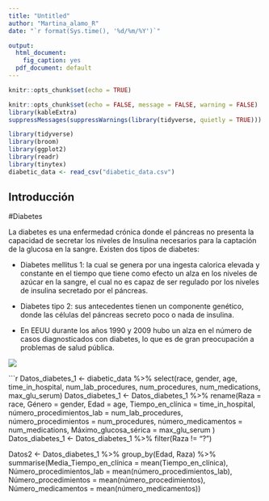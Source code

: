 ```yaml
---
title: "Untitled"
author: "Martina_alamo_R"
date: "`r format(Sys.time(), '%d/%m/%Y')`"

output:
  html_document: 
    fig_caption: yes
  pdf_document: default
---
```


```r
knitr::opts_chunk$set(echo = TRUE)
```

```r
knitr::opts_chunk$set(echo = FALSE, message = FALSE, warning = FALSE)
library(kableExtra)
suppressMessages(suppressWarnings(library(tidyverse, quietly = TRUE)))
```

```r
library(tidyverse)
library(broom)
library(ggplot2)
library(readr)
library(tinytex)
diabetic_data <- read_csv("diabetic_data.csv")
```
## Introducción 

#Diabetes 

La diabetes es una enfermedad crónica donde el páncreas no presenta la capacidad de secretar los niveles de Insulina necesarios para la captación de la glucosa en la sangre. Existen dos tipos de diabetes:

- Diabetes mellitus 1: la cual se genera por una ingesta calorica elevada y constante en el tiempo que tiene como efecto un alza en los niveles de azúcar en la sangre, el cual no es capaz de ser regulado por los niveles de insulina secretado por el páncreas. 

- Diabetes tipo 2: sus antecedentes tienen un componente genético, donde las células del páncreas secreto poco o nada de insulina.

- En EEUU durante los años 1990 y 2009 hubo un alza en el número de casos diagnosticados con diabetes, lo que es de gran preocupación a problemas de salud pública.

 ![](imagen2.jpg) 

```r
Datos_diabetes_1 <- diabetic_data %>% select(race, gender, age, time_in_hospital, num_lab_procedures, num_procedures, num_medications, max_glu_serum)
Datos_diabetes_1 <- Datos_diabetes_1 %>%  rename(Raza = race, Género = gender, Edad = age, Tiempo_en_clínica = time_in_hospital, número_procedimientos_lab = num_lab_procedures, número_procedimientos = num_procedures, número_medicamentos = num_medications, Máximo_glucosa_sérica = max_glu_serum )
Datos_diabetes_1 <- Datos_diabetes_1 %>%  filter(Raza != "?")

Datos2 <- Datos_diabetes_1 %>% group_by(Edad, Raza) %>%  summarise(Media_Tiempo_en_clínica = mean(Tiempo_en_clínica),  Número_procedimientos_lab = mean(número_procedimientos_lab), Número_procedimientos = mean(número_procedimientos), Número_medicamentos = mean(número_medicamentos))

